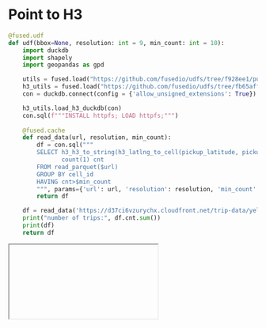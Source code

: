 # Point to H3


```python
@fused.udf
def udf(bbox=None, resolution: int = 9, min_count: int = 10):
    import duckdb
    import shapely
    import geopandas as gpd

    utils = fused.load("https://github.com/fusedio/udfs/tree/f928ee1/public/common/").utils
    h3_utils = fused.load("https://github.com/fusedio/udfs/tree/fb65aff/public/DuckDB_H3_Example/").utils
    con = duckdb.connect(config = {'allow_unsigned_extensions': True})

    h3_utils.load_h3_duckdb(con)
    con.sql(f"""INSTALL httpfs; LOAD httpfs;""")
    
    @fused.cache
    def read_data(url, resolution, min_count):
        df = con.sql("""
        SELECT h3_h3_to_string(h3_latlng_to_cell(pickup_latitude, pickup_longitude, $resolution)) cell_id,
               count(1) cnt
        FROM read_parquet($url) 
        GROUP BY cell_id
        HAVING cnt>$min_count
        """, params={'url': url, 'resolution': resolution, 'min_count': min_count}).df()
        return df

    df = read_data('https://d37ci6vzurychx.cloudfront.net/trip-data/yellow_tripdata_2010-01.parquet', resolution, min_count)
    print("number of trips:", df.cnt.sum())
    print(df)
    return df

```




<Iframe url="https://staging.fused.io/workbench#app/s/aH4sIAAAAAAAAA1VTDWvbMBD9K0IbNAE3H01CloBhoyV0UMa2rttYFIxinR01suRJcpus9L%2FvZLtuKtvo7t3pnXRPfqKpEUCXVBalsZ6URwHpnnBHSrFnukWdt8ALJX0ION%2FhWeVAJLwsOyQHU3ItMA3fvBRMh8f5gZdeQY%2FRr0ZqT7wh1xNG%2B034HbkxXBDBPSeZNQW5u1qRlCvFtDd70CQmZ5nbJen4152aXP75fL%2F9%2FUXNFvOV0PffzgLFRyyR8nQHSWBhWkBGFJLWbq%2B%2FZJrgEBlSdZse2Er36gL9JmzBV1ZjVmCsc08omFY6j4jiHvHe%2BXwyWHyYzxeziExHg%2FlsOltM%2B81hLrFZHvCAmHwEiwvDhKuwpYObYPeaeoxeT67hwHOja5jR6GWfrVHKdM%2B3CuIftoIWQzFwz%2BIUyqRSbxE4eFsJxFZcuRcwB5%2FsmnoxoykolUjRFQ3RQJSkRhmLCetU%2Bwi%2F4Xg0CvPmTaqSGtrU9cV0FJELbMVo02bU0Ucp%2FC4ppE5KeQDl4jFG2yZ9B9TI1lejuXNJuuPWt50JnbpCsHXDKHiZOH%2FEXjCK9tYclsNhDbhh4w8Ft%2Fvzh%2FG422cYUksvuUoeJDwiASoTB%2Faf6N4Gr4eKSo%2B9itFAfY3OWzfI%2Fc%2BYIh7j6bbArdR5jGYpfbqLL0b9kyq1xC5evyIdGpG34LsGTkqjjqjEa3BzwueNUV6W8ROjHrVkdIm35dNDTlbcAuGFqbRfkvdPGbpJ4z4z%2BtwQ9Nsu04ha%2BFtJCwVo7%2BhyTbv%2Fs42B88E8cGv5EY0jtwqnRhK6iah0q0qp29QCaLrMwm16%2Fg8Nq5nvNQQAAA%3D%3D"/>


